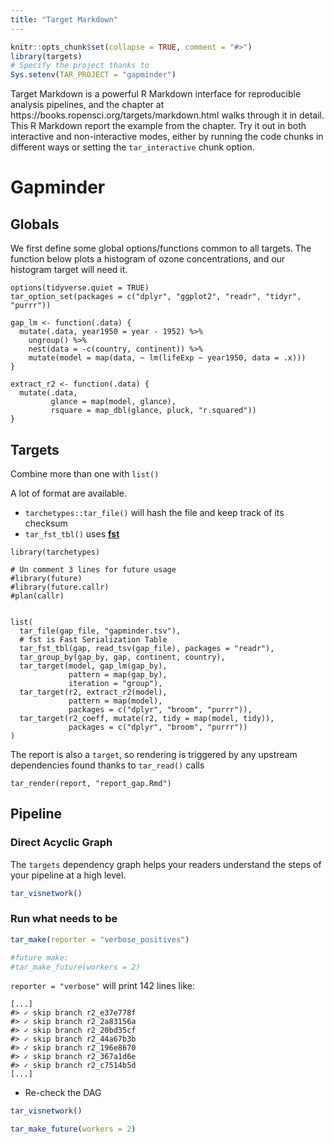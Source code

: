 ```yaml
---
title: "Target Markdown"
---
```


```r
knitr::opts_chunk$set(collapse = TRUE, comment = "#>")
library(targets)
# Specify the project thanks to 
Sys.setenv(TAR_PROJECT = "gapminder")
```

Target Markdown is a powerful R Markdown interface for reproducible analysis pipelines, and the chapter at https://books.ropensci.org/targets/markdown.html walks through it in detail. This R Markdown report the example from the chapter. Try it out in both interactive and non-interactive modes, either by running the code chunks in different ways or setting the `tar_interactive` chunk option.

# Gapminder

## Globals

We first define some global options/functions common to all targets. The function below plots a histogram of ozone concentrations, and our histogram target will need it.

```targets
options(tidyverse.quiet = TRUE)
tar_option_set(packages = c("dplyr", "ggplot2", "readr", "tidyr", "purrr"))

gap_lm <- function(.data) {
  mutate(.data, year1950 = year - 1952) %>%
    ungroup() %>%
    nest(data = -c(country, continent)) %>%
    mutate(model = map(data, ~ lm(lifeExp ~ year1950, data = .x)))
}

extract_r2 <- function(.data) {
  mutate(.data,
         glance = map(model, glance),
         rsquare = map_dbl(glance, pluck, "r.squared"))
}
```

## Targets

Combine more than one with `list()`


A lot of format are available.

- `tarchetypes::tar_file()` will hash the file and keep track of its checksum
- `tar_fst_tbl()` uses [**fst**](http://www.fstpackage.org/fst/)

```targets
library(tarchetypes)

# Un comment 3 lines for future usage
#library(future)
#library(future.callr)
#plan(callr)


list(
  tar_file(gap_file, "gapminder.tsv"),
  # fst is Fast Serialization Table
  tar_fst_tbl(gap, read_tsv(gap_file), packages = "readr"),
  tar_group_by(gap_by, gap, continent, country),
  tar_target(model, gap_lm(gap_by), 
             pattern = map(gap_by),
             iteration = "group"),
  tar_target(r2, extract_r2(model), 
             pattern = map(model),
             packages = c("dplyr", "broom", "purrr")),
  tar_target(r2_coeff, mutate(r2, tidy = map(model, tidy)),
             packages = c("dplyr", "broom", "purrr"))
)
```

The report is also a `target`, so rendering is triggered by any upstream dependencies found thanks to `tar_read()` calls

```targets
tar_render(report, "report_gap.Rmd")
```

## Pipeline

### Direct Acyclic Graph

The `targets` dependency graph helps your readers understand the steps of your pipeline at a high level.

```r
tar_visnetwork()
```

### Run what needs to be

```r
tar_make(reporter = "verbose_positives")

#future make:
#tar_make_future(workers = 2)
```

`reporter = "verbose"` will print 142 lines like:

```
[...]
#> ✓ skip branch r2_e37e778f
#> ✓ skip branch r2_2a83156a
#> ✓ skip branch r2_20bd35cf
#> ✓ skip branch r2_44a67b3b
#> ✓ skip branch r2_196e8670
#> ✓ skip branch r2_367a1d6e
#> ✓ skip branch r2_c7514b5d
[...]
```

- Re-check the DAG

```r
tar_visnetwork()
```




```r
tar_make_future(workers = 2)
```

